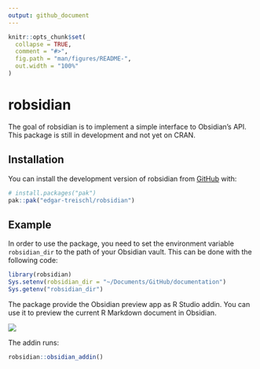```yaml
---
output: github_document
---
```


<!-- README.md is generated from README.Rmd. Please edit that file -->

```r
knitr::opts_chunk$set(
  collapse = TRUE,
  comment = "#>",
  fig.path = "man/figures/README-",
  out.width = "100%"
)
```

# robsidian

<!-- badges: start -->

<!-- badges: end -->

The goal of robsidian is to implement a simple interface to Obsidian's API. This package is still in development and not yet on CRAN.

## Installation

You can install the development version of robsidian from [GitHub](https://github.com/) with:

``` r
# install.packages("pak")
pak::pak("edgar-treischl/robsidian")
```

## Example

In order to use the package, you need to set the environment variable `robsidian_dir` to the path of your Obsidian vault. This can be done with the following code:

```r
library(robsidian)
Sys.setenv(robsidian_dir = "~/Documents/GitHub/documentation")
Sys.getenv("robsidian_dir")
```

The package provide the Obsidian preview app as R Studio addin. You can use it to preview the current R Markdown document in Obsidian.

![](man/figures/app.png)

The addin runs:

```r
robsidian::obsidian_addin()
```
